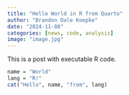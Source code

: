 ```yaml
---
title: "Hello World in R from Quarto"
author: "Brandon Dale Koepke"
date: "2024-11-08"
categories: [news, code, analysis]
image: "image.jpg"
---
```


This is a post with executable R code.

<!---
```{f#}
let name = "World"
let lang = "FSharp"
$"Hello {name} from {lang}!"
```
--->

```r
name = "World"
lang = "R!"
cat("Hello", name, "from", lang)
```
